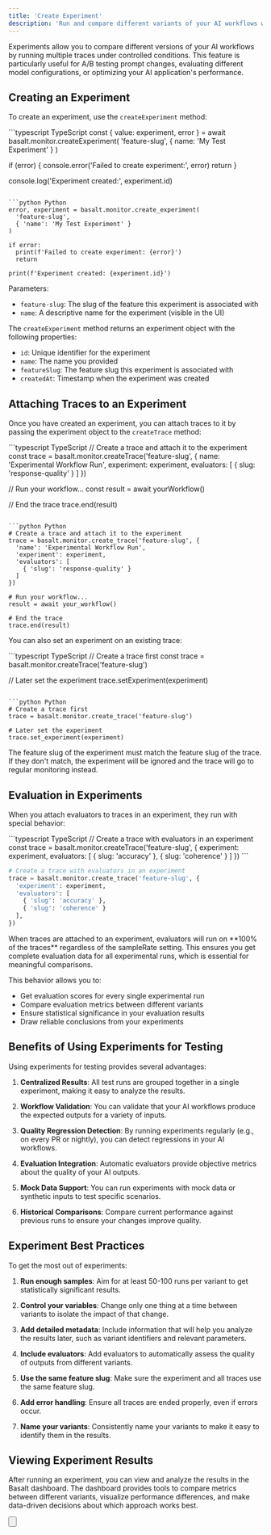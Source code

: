 ```yaml
---
title: 'Create Experiment'
description: 'Run and compare different variants of your AI workflows with Basalt Experiments.'
---
```



Experiments allow you to compare different versions of your AI workflows by running multiple traces under controlled conditions. This feature is particularly useful for A/B testing prompt changes, evaluating different model configurations, or optimizing your AI application's performance.

## Creating an Experiment

To create an experiment, use the `createExperiment` method:

<CodeGroup>
```typescript TypeScript
const { value: experiment, error } = await basalt.monitor.createExperiment(
  'feature-slug',
  { name: 'My Test Experiment' }
)

if (error) {
  console.error('Failed to create experiment:', error)
  return
}

console.log('Experiment created:', experiment.id)
```

```python Python
error, experiment = basalt.monitor.create_experiment(
  'feature-slug',
  { 'name': 'My Test Experiment' }
)

if error:
  print(f'Failed to create experiment: {error}')
  return

print(f'Experiment created: {experiment.id}')
```
</CodeGroup>

Parameters:
- `feature-slug`: The slug of the feature this experiment is associated with
- `name`: A descriptive name for the experiment (visible in the UI)

The `createExperiment` method returns an experiment object with the following properties:
- `id`: Unique identifier for the experiment
- `name`: The name you provided
- `featureSlug`: The feature slug this experiment is associated with
- `createdAt`: Timestamp when the experiment was created

## Attaching Traces to an Experiment

Once you have created an experiment, you can attach traces to it by passing the experiment object to the `createTrace` method:

<CodeGroup>
```typescript TypeScript
// Create a trace and attach it to the experiment
const trace = basalt.monitor.createTrace('feature-slug', {
  name: 'Experimental Workflow Run',
  experiment: experiment,
  evaluators: [
    { slug: 'response-quality' }
  ]
})

// Run your workflow...
const result = await yourWorkflow()

// End the trace
trace.end(result)
```

```python Python
# Create a trace and attach it to the experiment
trace = basalt.monitor.create_trace('feature-slug', {
  'name': 'Experimental Workflow Run',
  'experiment': experiment,
  'evaluators': [
    { 'slug': 'response-quality' }
  ]
})

# Run your workflow...
result = await your_workflow()

# End the trace
trace.end(result)
```
</CodeGroup>

You can also set an experiment on an existing trace:

<CodeGroup>
```typescript TypeScript
// Create a trace first
const trace = basalt.monitor.createTrace('feature-slug')

// Later set the experiment
trace.setExperiment(experiment)
```

```python Python
# Create a trace first
trace = basalt.monitor.create_trace('feature-slug')

# Later set the experiment
trace.set_experiment(experiment)
```
</CodeGroup>

<Warning>
  The feature slug of the experiment must match the feature slug of the trace. If they don't match, the experiment will be ignored and the trace will go to regular monitoring instead.
</Warning>

## Evaluation in Experiments

When you attach evaluators to traces in an experiment, they run with special behavior:

<CodeGroup>
```typescript TypeScript
// Create a trace with evaluators in an experiment
const trace = basalt.monitor.createTrace('feature-slug', {
  experiment: experiment,
  evaluators: [
    { slug: 'accuracy' },
    { slug: 'coherence' }
  ]
})
```

```python Python
# Create a trace with evaluators in an experiment
trace = basalt.monitor.create_trace('feature-slug', {
  'experiment': experiment,
  'evaluators': [
    { 'slug': 'accuracy' },
    { 'slug': 'coherence' }
  ],
})
```
</CodeGroup>

<Info>
  When traces are attached to an experiment, evaluators will run on **100% of the traces** regardless of the sampleRate setting. This ensures you get complete evaluation data for all experimental runs, which is essential for meaningful comparisons.
</Info>

This behavior allows you to:
- Get evaluation scores for every single experimental run
- Compare evaluation metrics between different variants
- Ensure statistical significance in your evaluation results
- Draw reliable conclusions from your experiments




## Benefits of Using Experiments for Testing

Using experiments for testing provides several advantages:

1. **Centralized Results**: All test runs are grouped together in a single experiment, making it easy to analyze the results.

2. **Workflow Validation**: You can validate that your AI workflows produce the expected outputs for a variety of inputs.

3. **Quality Regression Detection**: By running experiments regularly (e.g., on every PR or nightly), you can detect regressions in your AI workflows.

4. **Evaluation Integration**: Automatic evaluators provide objective metrics about the quality of your AI outputs.

5. **Mock Data Support**: You can run experiments with mock data or synthetic inputs to test specific scenarios.

6. **Historical Comparisons**: Compare current performance against previous runs to ensure your changes improve quality.


## Experiment Best Practices

To get the most out of experiments:

1. **Run enough samples**: Aim for at least 50-100 runs per variant to get statistically significant results.

2. **Control your variables**: Change only one thing at a time between variants to isolate the impact of that change.

3. **Add detailed metadata**: Include information that will help you analyze the results later, such as variant identifiers and relevant parameters.

4. **Include evaluators**: Add evaluators to automatically assess the quality of outputs from different variants.

5. **Use the same feature slug**: Make sure the experiment and all traces use the same feature slug.

6. **Add error handling**: Ensure all traces are ended properly, even if errors occur.

7. **Name your variants**: Consistently name your variants to make it easy to identify them in the results.

## Viewing Experiment Results

After running an experiment, you can view and analyze the results in the Basalt dashboard. The dashboard provides tools to compare metrics between different variants, visualize performance differences, and make data-driven decisions about which approach works best.

<Button
variant='link'
value='View experiment results'
href='https://app.getbasalt.ai'
icon="arrow-right"
/>

